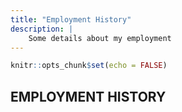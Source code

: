 ```yaml
---
title: "Employment History"
description: |
    Some details about my employment
---
```


```r
knitr::opts_chunk$set(echo = FALSE)
```

## EMPLOYMENT HISTORY
